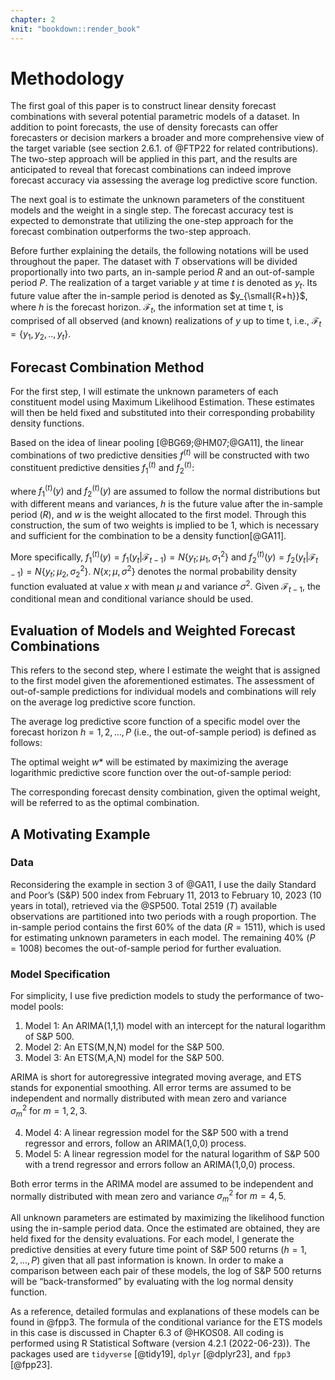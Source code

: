 ```yaml
---
chapter: 2
knit: "bookdown::render_book"
---
```


# Methodology

The first goal of this paper is to construct linear density forecast combinations with several potential parametric models of a dataset. In addition to point forecasts, the use of density forecasts can offer forecasters or decision markers a broader and more comprehensive view of the target variable (see section 2.6.1. of @FTP22 for related contributions). The two-step approach will be applied in this part, and the results are anticipated to reveal that forecast combinations can indeed improve forecast accuracy via assessing the average log predictive score function.



The next goal is to estimate the unknown parameters of the constituent models and the weight in a single step. The forecast accuracy test is expected to demonstrate that utilizing the one-step approach for the forecast combination outperforms the two-step approach. 



Before further explaining the details, the following notations will be used throughout the paper. The dataset with $T$ observations will be divided proportionally into two parts, an in-sample period $R$ and an out-of-sample period $P$. The realization of a target variable $y$ at time $t$ is denoted as $y_{t}$. Its future value after the in-sample period is denoted as $y_{\small{R+h}}$, where $h$ is the forecast horizon. $\mathcal{F}_t$, the information set at time t, is comprised of all observed (and known) realizations of $y$ up to time t, i.e., $\mathcal{F}_t = \{y_1, y_2, .., y_t\}$.





## Forecast Combination Method

For the first step, I will estimate the unknown parameters of each constituent model using Maximum Likelihood Estimation. These estimates will then be held fixed and substituted into their corresponding probability density functions.

Based on the idea of linear pooling [@BG69;@HM07;@GA11], the linear combinations of two predictive densities $f^{(t)}$ will be constructed with two constituent predictive densities $f^{(t)}_1$ and $f^{(t)}_2$:

\begin{equation}
f^{(t)}(y) = wf^{(t)}_1(y) + (1-w)f^{(t)}_2(y)
\end{equation}  

where $f^{(t)}_1(y)$ and $f^{(t)}_2(y)$ are assumed to follow the normal distributions but with different means and variances, $h$ is the future value after the in-sample period ($R$), and $w$ is the weight allocated to the first model. Through this construction, the sum of two weights is implied to be 1, which is necessary and sufficient for the combination to be a density function[@GA11].

More specifically, $f^{(t)}_1(y)=f_1(y_t|\mathcal{F}_{t-1})=N\{y_t; \mu_1, \sigma^2_1\}$ and $f^{(t)}_2(y)=f_2(y_t|\mathcal{F}_{t-1})=N\{y_t; \mu_2, \sigma^2_2\}$. $N\{x; \mu, \sigma^2\}$ denotes the normal probability density function evaluated at value $x$ with mean $\mu$ and variance $\sigma^2$. Given $\mathcal{F}_{t-1}$, the conditional mean and conditional variance should be used.



## Evaluation of Models and Weighted Forecast Combinations {#evaluation}

This refers to the second step, where I estimate the weight that is assigned to the first model given the aforementioned estimates. The assessment of out-of-sample predictions for individual models and combinations will rely on the average log predictive score function.

The average log predictive score function of a specific model over the forecast horizon $h=1,2,...,P$ (i.e., the out-of-sample period) is defined as follows:

\begin{equation}
LS = \frac{1}{P}\sum^P_{h=1}logf(y_{\small{R+h}}) = \frac{1}{P}\sum^P_{h=1} logf(y_{\small{R+h}}| \mathcal{F}_{\small{R+h-1}})
\end{equation}


The optimal weight $w*$ will be estimated by maximizing the average logarithmic predictive score function over the out-of-sample period:

\begin{equation}
\frac{1}{P}\sum^P_{h=1}log\Big[wf_1(y_{\small{R+h}}|\mathcal{F}_{\small{R+h-1}}) + (1-w)f_2(y_{\small{R+h}}|\mathcal{F}_{\small{R+h-1}})\Big]
\end{equation}  

The corresponding forecast density combination, given the optimal weight, will be referred to as the optimal combination.


## A Motivating Example

### Data  

Reconsidering the example in section 3 of @GA11, I use the daily Standard and Poor's (S&P) 500 index from February 11, 2013 to February 10, 2023 (10 years in total), retrieved via the @SP500. Total 2519 ($T$) available observations are partitioned into two periods with a rough proportion. The in-sample period contains the first 60% of the data ($R = 1511$), which is used for estimating unknown parameters in each model. The remaining 40% ($P = 1008$) becomes the out-of-sample period for further evaluation.  



### Model Specification {#model}

For simplicity, I use five prediction models to study the performance of two-model pools: 

1. Model 1: An ARIMA(1,1,1) model with an intercept for the natural logarithm of S&P 500. 
2. Model 2: An ETS(M,N,N) model for the S&P 500. 
3. Model 3: An ETS(M,A,N) model for the S&P 500. 

ARIMA is short for autoregressive integrated moving average, and ETS stands for exponential smoothing. All error terms are assumed to be independent and normally distributed with mean zero and variance $\sigma_m^2 \ \text{for}\  m = 1,2,3$.

4. Model 4: A linear regression model for the S&P 500 with a trend regressor and errors, follow an ARIMA(1,0,0) process. 
5. Model 5: A linear regression model for the natural logarithm of S&P 500 with a trend regressor and errors follow an ARIMA(1,0,0) process. 

Both error terms in the ARIMA model are assumed to be independent and normally distributed with mean zero and variance $\sigma_m^2 \ \text{for}\  m = 4,5$.


All unknown parameters are estimated by maximizing the likelihood function using the in-sample period data. Once the estimated are obtained, they are held fixed for the density evaluations. For each model, I generate the predictive densities at every future time point of S&P 500 returns ($h=1,2,...,P$) given that all past information is known. In order to make a comparison between each pair of these models, the log of S&P 500 returns will be "back-transformed" by evaluating with the log normal density function.


As a reference, detailed formulas and explanations of these models can be found in @fpp3. The formula of the conditional variance for the ETS models in this case is discussed in Chapter 6.3 of @HKOS08. All coding is performed using R Statistical Software (version 4.2.1 (2022-06-23)). The packages used are `tidyverse` [@tidy19], `dplyr` [@dplyr23], and `fpp3` [@fpp23].









